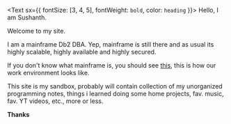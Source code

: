 <Text sx={{ fontSize: [3, 4, 5], fontWeight: `bold`, color: `heading` }}>
  Hello, I am Sushanth.
</Text>

Welcome to my site. 

I am a mainframe Db2 DBA. Yep, mainframe is still there and as usual its highly scalable, highly available and highly secured. 

If you don't know what mainframe is, you should see [this](https://www.youtube.com/watch?v=ar0xLps7WSY), this is how our work environment looks like. 

This site is my sandbox, probably will contain collection of my unorganized programming notes, things i learned doing some home projects, fav. music, fav. YT videos, etc., more or less.  

**Thanks**